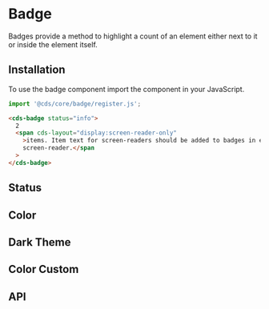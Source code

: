 
<Meta title="Components/Badge" />

# Badge

Badges provide a method to highlight a count of an element either next to it
or inside the element itself.

## Installation

To use the badge component import the component in your JavaScript.

```typescript
import '@cds/core/badge/register.js';
```

```html
<cds-badge status="info">
  2
  <span cds-layout="display:screen-reader-only"
    >items. Item text for screen-readers should be added to badges in elements that will only be read in a
    screen-reader.</span
  >
</cds-badge>
```

## Status

<Canvas>
  <Story id="stories-badge--status" />
</Canvas>

## Color

<Canvas>
  <Story id="stories-badge--color" />
</Canvas>

## Dark Theme

<Canvas>
  <Story id="stories-badge--dark-theme" />
</Canvas>

## Color Custom

<Canvas>
  <Story id="stories-badge--color-custom" />
</Canvas>

## API

<Props of="cds-badge" />
